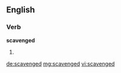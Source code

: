 ==English==

===Verb===
'''scavenged'''

# {{past of|scavenge}}

[[de:scavenged]]
[[mg:scavenged]]
[[vi:scavenged]]